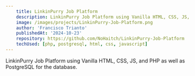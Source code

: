 ```yaml
---
    title: LinkinPurry Job Platform
    description: LinkinPurry Job Platform using Vanilla HTML, CSS, JS, and PHP as well as PostgreSQL for the database.
    image: /images/projects/LinkinPurry-Job-Platform.png
    author: 'Francisco Trianto'
    publishedAt: '2024-10-23'
    repository: https://github.com/NoHaitch/LinkinPurry-Job-Platform
    techUsed: [php, postgresql, html, css, javascript]
---
```


LinkinPurry Job Platform using Vanilla HTML, CSS, JS, and PHP as well as PostgreSQL for the database.

